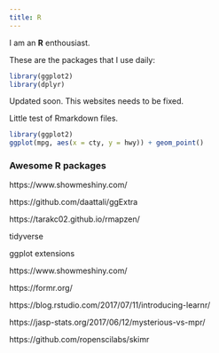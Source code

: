 ```yaml
---
title: R
---
```


I am an **R** enthousiast.

These are the packages that I use daily:
```r
library(ggplot2)
library(dplyr)
```



Updated soon. This websites needs to be fixed.


Little test of Rmarkdown files. 
```r
library(ggplot2)
ggplot(mpg, aes(x = cty, y = hwy)) + geom_point()
```

### Awesome R packages
https://www.showmeshiny.com/

https://github.com/daattali/ggExtra

https://tarakc02.github.io/rmapzen/

tidyverse

ggplot extensions

https://www.showmeshiny.com/

https://formr.org/

https://blog.rstudio.com/2017/07/11/introducing-learnr/

https://jasp-stats.org/2017/06/12/mysterious-vs-mpr/


https://github.com/ropenscilabs/skimr

